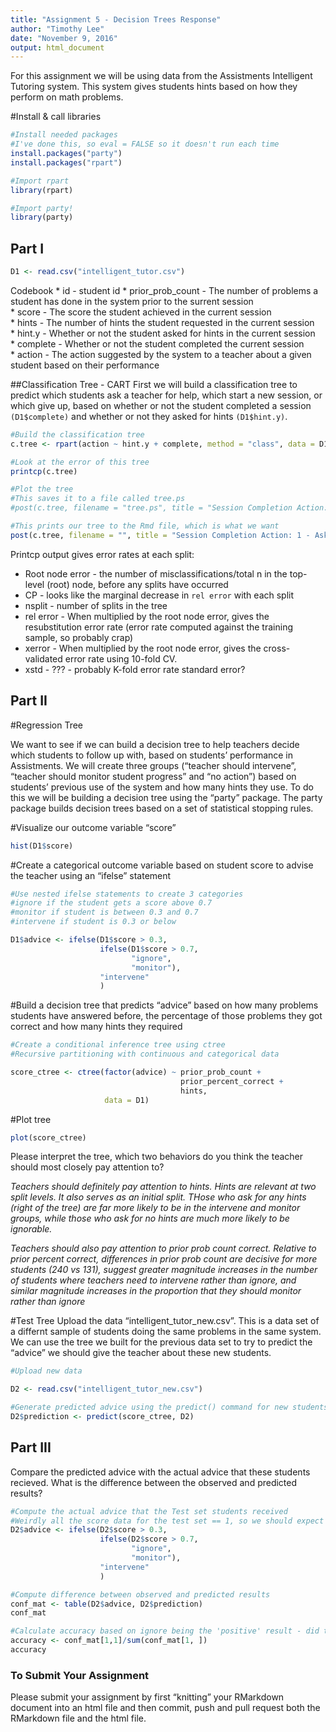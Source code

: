 ```yaml
---
title: "Assignment 5 - Decision Trees Response"
author: "Timothy Lee"
date: "November 9, 2016"
output: html_document
---
```

For this assignment we will be using data from the Assistments Intelligent Tutoring system. This system gives students hints based on how they perform on math problems. 

#Install & call libraries
```r
#Install needed packages
#I've done this, so eval = FALSE so it doesn't run each time
install.packages("party")
install.packages("rpart")
```


```r
#Import rpart
library(rpart)

#Import party!
library(party)
```

## Part I
```r
D1 <- read.csv("intelligent_tutor.csv")
```


Codebook
* id - student id
* prior_prob_count - The number of problems a student has done in the system prior to the surrent session  
* score - The score the student achieved in the current session  
* hints - The number of hints the student requested in the current session  
* hint.y - Whether or not the student asked for hints in the current session  
* complete - Whether or not the student completed the current session  
* action - The action suggested by the system to a teacher about a given student based on their performance

##Classification Tree - CART
First we will build a classification tree to predict which students ask a teacher for help, which start a new session, or which give up, based on whether or not the student completed a session `(D1$complete)` and whether or not they asked for hints `(D1$hint.y)`. 
```r
#Build the classification tree
c.tree <- rpart(action ~ hint.y + complete, method = "class", data = D1) #Notice the standard R notion for a formula X ~ Y

#Look at the error of this tree
printcp(c.tree)

#Plot the tree
#This saves it to a file called tree.ps
#post(c.tree, filename = "tree.ps", title = "Session Completion Action: 1 - Ask teacher, 2 - Start new session, 3 - Give up")

#This prints our tree to the Rmd file, which is what we want
post(c.tree, filename = "", title = "Session Completion Action: 1 - Ask teacher, 2 - Start new session, 3 - Give up")

```
Printcp output gives error rates at each split:

* Root node error - the number of misclassifications/total n in the top-level (root) node, before any splits have occurred
* CP - looks like the marginal decrease in `rel error` with each split
* nsplit - number of splits in the tree
* rel error - When multiplied by the root node error, gives the resubstitution error rate (error rate computed against the training sample, so probably crap)
* xerror - When multiplied by the root node error, gives the cross-validated error rate using 10-fold CV.
* xstd - ??? - probably K-fold error rate standard error?

## Part II

#Regression Tree

We want to see if we can build a decision tree to help teachers decide which students to follow up with, based on students' performance in Assistments. We will create three groups ("teacher should intervene", "teacher should monitor student progress" and "no action") based on students' previous use of the system and how many hints they use. To do this we will be building a decision tree using the "party" package. The party package builds decision trees based on a set of statistical stopping rules.

#Visualize our outcome variable "score"
```r
hist(D1$score)
```

#Create a categorical outcome variable based on student score to advise the teacher using an "ifelse" statement
```r
#Use nested ifelse statements to create 3 categories
#ignore if the student gets a score above 0.7
#monitor if student is between 0.3 and 0.7
#intervene if student is 0.3 or below

D1$advice <- ifelse(D1$score > 0.3,
                    ifelse(D1$score > 0.7,
                           "ignore",
                           "monitor"),
                    "intervene"
                    )    
```

#Build a decision tree that predicts "advice" based on how many problems students have answered before, the percentage of those problems they got correct and how many hints they required
```r
#Create a conditional inference tree using ctree
#Recursive partitioning with continuous and categorical data

score_ctree <- ctree(factor(advice) ~ prior_prob_count +
                                      prior_percent_correct + 
                                      hints,
                     data = D1)
```

#Plot tree
```r
plot(score_ctree)
```

Please interpret the tree, which two behaviors do you think the teacher should most closely pay attention to?

*Teachers should definitely pay attention to hints. Hints are relevant at  two split levels. It also serves as an initial split. THose who ask for any hints (right of the tree) are far more likely to be in the intervene and monitor groups, while those who ask for no hints are much more likely to be ignorable.* 

*Teachers should also pay attention to prior prob count correct. Relative to prior percent correct, differences in prior prob count are decisive for more students (240 vs 131), suggest greater magnitude increases in the number of students where teachers need to intervene rather than ignore, and similar magnitude increases in the proportion that they should monitor rather than ignore*

#Test Tree
Upload the data "intelligent_tutor_new.csv". This is a data set of a differnt sample of students doing the same problems in the same system. We can use the tree we built for the previous data set to try to predict the "advice" we should give the teacher about these new students. 

```r
#Upload new data

D2 <- read.csv("intelligent_tutor_new.csv")

#Generate predicted advice using the predict() command for new students based on tree generated from old students
D2$prediction <- predict(score_ctree, D2)

``` 


## Part III
Compare the predicted advice with the actual advice that these students recieved. What is the difference between the observed and predicted results?

```r
#Compute the actual advice that the Test set students received
#Weirdly all the score data for the test set == 1, so we should expect everyone in the test set to be ignored.
D2$advice <- ifelse(D2$score > 0.3,
                    ifelse(D2$score > 0.7,
                           "ignore",
                           "monitor"),
                    "intervene"
                    )

#Compute difference between observed and predicted results
conf_mat <- table(D2$advice, D2$prediction)
conf_mat

#Calculate accuracy based on ignore being the 'positive' result - did the model correctly identify those who could be ignored?
accuracy <- conf_mat[1,1]/sum(conf_mat[1, ])
accuracy

```


### To Submit Your Assignment

Please submit your assignment by first "knitting" your RMarkdown document into an html file and then commit, push and pull request both the RMarkdown file and the html file.

